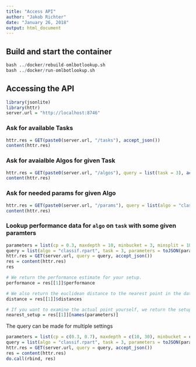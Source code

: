 ```yaml
---
title: "Access API"
author: "Jakob Richter"
date: "January 26, 2018"
output: html_document
---
```


## Build and start the container
```r
bash ../docker/rebuild-omlbotlookup.sh
bash ../docker/run-omlbotlookup.sh
```

## Accessing the API


```r
library(jsonlite)
library(httr)
server.url = "http://localhost:8746"
```

### Ask for available Tasks
```r
httr.res = GET(paste0(server.url, "/tasks"), accept_json())
content(httr.res)
```

### Ask for avaialble Algos for given Task
```r
httr.res = GET(paste0(server.url, "/algos"), query = list(task = 3), accept_json())
content(httr.res)
```

### Ask for needed params for given Algo
```r
httr.res = GET(paste0(server.url, "/params"), query = list(algo = "classif.rpart"), accept_json())
content(httr.res)
```

### Lookup performance data for `algo` on `task` with some given paramters
```r
parameters = list(cp = 0.3, maxdepth = 10, minbucket = 3, minsplit = 10)
query = list(algo = "classif.rpart", task = 3, parameters = toJSON(parameters))
httr.res = GET(server.url, query = query, accept_json())
res = content(httr.res)
res

# We return the performance estimate for your setup.
performance = res[[1]]$performance

# We also return the euclidean distance to the nearest point in the database, so you know how certain we are.
distance = res[[1]]$distances

# If you want to examine the actual point yourself, we return the setup id and parameter values of the actual run as well.
nearest_setup = res[[1]][names(parameters)]
```

The query can be made for multiple settings
```r
parameters = list(cp = c(0.3, 0.7), maxdepth = c(10, 30), minbucket = c(3, 1), minsplit = c(10, 4))
query = list(algo = "classif.rpart", task = 3, parameters = toJSON(parameters))
httr.res = GET(server.url, query = query, accept_json())
res = content(httr.res)
do.call(rbind, res)
```
